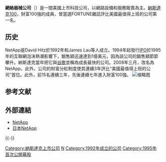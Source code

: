 {{TA
|G1=IT
|1=zh-cn:网域存储;zh-tw:網絡器械;
}}
{{Infobox company
|  logo = [[Image:Netapp_logo.svg|150px]]
| company_name_en   = NetApp, Inc.
| company_name=網絡器械公司
| company_type   = 公開上市
| traded_as = {{NASDAQ|NTAP}}<br />[[S&P_500|S&P 500 Component]]
| foundation     = 1992
| founder        = David Hitz<br />James Lau<br />Michael Malcolm
| location    = {{USA}}[[加州|加州]][[Sunnyvale|Sunnyvale]]<br />495 East Java Drive
| area_served      = 全球
| key_people       = George Kurian, 總裁兼[[CEO|CEO]]
| num_employees    = 10,000+ <small>(Q4 FY2011)</small>
| industry         = 資訊科技業
| products         = 各種網路儲存設備[[伺服器|伺服器]]、[[網路硬碟|網路硬碟]]、技術服務
| revenue          = {{profit}} [[United_States_dollar|$]] 5 billion+ <small>(2011)</small><ref name="financialtables">{{Cite web |url=http://www.netapp.com/us/company/news/news-rel-20110525-results-143625.html |title=NetApp Press Release |publisher=NetApp |accessdate=2011-05-26 |archive-date=2011-05-28 |archive-url=https://web.archive.org/web/20110528114617/http://www.netapp.com/us/company/news/news-rel-20110525-results-143625.html |dead-url=no }}</ref>
| operating_income = {{loss}} [[United_States_dollar|$]] 488.4 million <small>(2010)</small><ref name="financialtables" />
| net_income = {{profit}} [[United_States_dollar|$]] 673.1 million <small>(2011)</small><ref name="financialtables" />
| assets= {{increase}} [[United_States_dollar|$]] 6.494 billion <small>(2010)</small><ref name="financialtables" />
| equity= {{increase}} [[United_States_dollar|$]] $2.53 billion <small>(2010)</small><ref name="financialtables" />
| homepage         = [http://www.netapp.com/ www.NetApp.com]
}}

'''網絡器械公司'''（{{lang-en|NetApp, Inc.}}）是一間美國上市科技公司，以網路設備和服務販賣為主。[[納斯達克100指數|納斯達克100]]，財富100強的成員，曾當選FORTUNE雜誌評比美國最值得上班的公司第一名。

==历史==
NetApp是David Hitz於1992年和James Lau等人成立。1994年起發行[[IPO|IPO]]於1995年的互聯網泡沫熱潮影響下，銷售額迅速達到1億美元，因為該公司的銷售額節節攀升。納斯達克當年把它與[[谷歌|谷歌]]並稱為成長最快的公司。2008年三月，改名為NetApp。此外，公司的財富分紅制度使其連續3年評比“美國最值得上班的公司”首位。此外，前15名連續三年，先後連續七年進入財富100強。
[[File:E5400-226x164.png|缩略图]]

== 参考文献 ==
{{Reflist}}

== 外部連結 ==
* [http://www.netapp.com/ NetApp]{{Wayback|url=http://www.netapp.com/ |date=20110714164211 }}
* [http://www-jp.netapp.com/ 日本NetApp]{{Wayback|url=http://www-jp.netapp.com/ |date=20080707030840 }}

{{-}}
{{信息技术大公司}} 
{{NASDAQ-100}}

[[Category:納斯達克上市公司|Category:納斯達克上市公司]]
[[Category:森尼韋爾公司|N]]
[[Category:1992年成立的公司|Category:1992年成立的公司]]
[[Category:1995年首次公開募股|Category:1995年首次公開募股]]